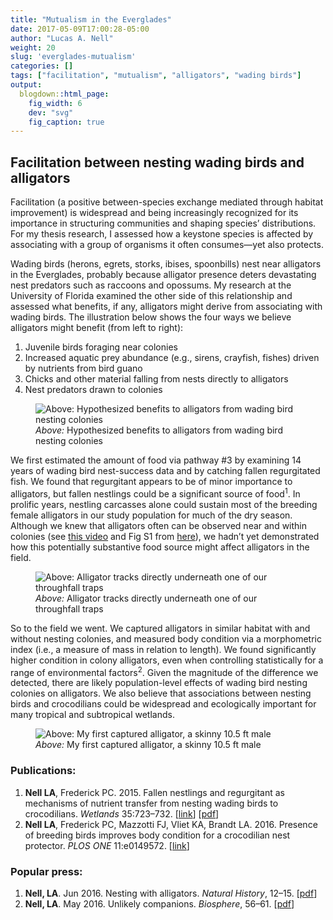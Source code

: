 ```yaml
---
title: "Mutualism in the Everglades"
date: 2017-05-09T17:00:28-05:00
author: "Lucas A. Nell"
weight: 20
slug: 'everglades-mutualism'
categories: []
tags: ["facilitation", "mutualism", "alligators", "wading birds"]
output:
  blogdown::html_page:
    fig_width: 6
    dev: "svg"
    fig_caption: true
---
```





## Facilitation between nesting wading birds and alligators



Facilitation (a positive between-species exchange mediated through habitat improvement) 
is widespread and being increasingly recognized for its importance in structuring 
communities and shaping species’ distributions. For my thesis research, I assessed how a
keystone species is affected by associating with a group of organisms it often 
consumes—yet also protects.

Wading birds (herons, egrets, storks, ibises, spoonbills) nest near alligators in the
Everglades, probably because alligator presence deters devastating nest predators such 
as raccoons and opossums. My research at the University of Florida examined the other 
side of this relationship and assessed what benefits, if any, alligators might derive 
from associating with wading birds. The illustration below shows the four ways we 
believe alligators might benefit (from left to right):

1. Juvenile birds foraging near colonies
2. Increased aquatic prey abundance (e.g., sirens, crayfish, fishes) driven by nutrients 
   from bird guano
3. Chicks and other material falling from nests directly to alligators
4. Nest predators drawn to colonies

![*Above:* Hypothesized benefits to alligators from wading bird nesting colonies](/img/illustration.png)



We first estimated the amount of food via pathway #3 by examining 14 years of wading bird
nest-success data and by catching fallen regurgitated fish. We found that regurgitant
appears to be of minor importance to alligators, but fallen
nestlings could be a significant source of food<sup>1</sup>. In prolific years, nestling
carcasses alone could sustain most of the breeding female alligators in our study
population for much of the dry season. Although we knew that alligators often can be
observed near and within colonies (see [this video](https://youtu.be/34cmq9la-Jw) and
Fig S1 from [here](https://goo.gl/Wb3vP7)), we hadn't yet demonstrated how this
potentially substantive food source might affect alligators in the field.

![*Above:* Alligator tracks directly underneath one of our throughfall traps](/img/tracks_under_trap.jpg)


So to the field we went. We captured alligators in similar habitat with and without
nesting colonies, and measured body condition via a morphometric index (i.e., a measure
of mass in relation to length). We found significantly higher condition in colony
alligators, even when controlling statistically for a range of environmental
factors<sup>2</sup>. Given the magnitude of the difference we detected, there are likely
population-level effects of wading bird nesting colonies on alligators. We also believe
that associations between nesting birds and crocodilians could be widespread and
ecologically important for many tropical and subtropical wetlands.


![*Above:* My first captured alligator, a skinny 10.5 ft male](/img/first_gator.jpg)




### Publications:

1. __Nell LA__, Frederick PC. 2015. Fallen nestlings and regurgitant as mechanisms of
  nutrient transfer from nesting wading birds to crocodilians. *Wetlands* 35:723--732.
  [[link](http://dx.doi.org/10.1007/s13157-015-0664-0)] [[pdf](
  https://goo.gl/3W3QU6)]
2. __Nell LA__, Frederick PC, Mazzotti FJ, Vliet KA, Brandt LA. 2016. Presence of breeding
  birds improves body condition for a crocodilian nest protector. *PLOS ONE* 11:e0149572.
  [[link](http://journals.plos.org/plosone/article?id=10.1371%2Fjournal.pone.0149572)]


### Popular press:

1. __Nell, LA__. Jun 2016. Nesting with alligators. *Natural History*, 12–15.
   [[pdf](/pdf/Nell_NH.pdf)]
2. __Nell, LA__. May 2016. Unlikely companions. *Biosphere*, 56–61.
   [[pdf](/pdf/Nell_Biosphere.pdf)]
   
